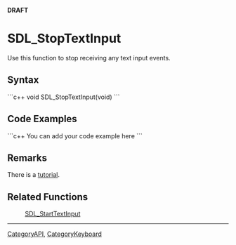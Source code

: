 '''DRAFT'''

= SDL_StopTextInput =
Use this function to stop receiving any text input events.


== Syntax ==
```c++
void SDL_StopTextInput(void)
```

== Code Examples ==
```c++
You can add your code example here
```

== Remarks ==
There is a [[Tutorials/TextInput|tutorial]].

== Related Functions ==
:[[SDL_StartTextInput]]

----
[[CategoryAPI]], [[CategoryKeyboard]]
